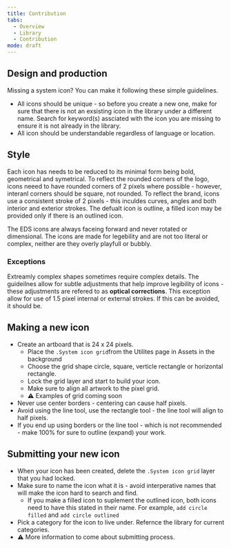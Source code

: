 ```yaml
---
title: Contribution
tabs:
  - Overview
  - Library
  - Contribution
mode: draft
---
```


## Design and production

Missing a system icon? You can make it following these simple guidelines. 

* All icons should be unique - so before you create a new one, make for sure that there is not an exsisting icon in the library under a different name. Search for keyword(s) assciated with the icon you are missing to ensure it is not already in the library. 
* All icon should be understandable regardless of language or location. 


## Style

Each icon has needs to be reduced to its minimal form being bold, geometrical and symetrical. To reflect the rounded corners of the logo, icons neeed to have rounded corners of 2 pixels where possible - however, interanl corners should be square, not rounded. To reflect the brand, icons use a consistent stroke of 2 pixels - this inculdes curves, angles and both interior and exterior strokes. The defualt icon is outline, a filled icon may be provided only if there is an outlined icon.

The EDS icons are always faceing forward and never rotated or dimensional. The icons are made for legebility and are not too literal or complex, neither are they overly playfull or bubbly.


### Exceptions

Extreamly complex shapes sometimes require complex details. The guideilnes allow for subtle adjustments that help improve legibility of icons - these adjustments are refered to as **optical corrections**. This exception allow for use of 1.5 pixel internal or external strokes. If this can be avoided, it should be. 


## Making a new icon

* Create an artboard that is 24 x 24 pixels. 
  * Place the `.System icon grid`from the Utilites page in Assets in the background
  * Choose the grid shape circle, square, verticle rectangle or horizontal rectangle.
  * Lock the grid layer and start to build your icon.
  * Make sure to align all artwork to the pixel grid.
  * :warning: Examples of grid coming soon
* Never use center borders - centering can cause half pixels. 
* Avoid using the line tool, use the rectangle tool - the line tool will align to half pixels. 
* If you end up using borders or the line tool - which is not recommended - make 100% for sure to outline (expand) your work. 


## Submitting your new icon

* When your icon has been created, delete the `.System icon grid` layer that you had locked. 
* Make sure to name the icon what it is - avoid interperative names that will make the icon hard to search and find. 
  * If you make a filled icon to suplement the outlined icon, both icons need to have this stated in their name. For example, `add circle filled` and `add circle outlined`
* Pick a category for the icon to live under. Refernce the library for current categories.
* :warning: More information to come about submitting process. 
